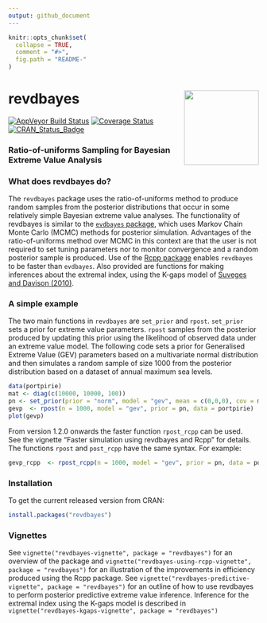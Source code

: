```yaml
---
output: github_document
---
```


<!-- README.md is generated from README.Rmd. Please edit that file -->

```r
knitr::opts_chunk$set(
  collapse = TRUE,
  comment = "#>",
  fig.path = "README-"
)
```

# revdbayes <img src="tools/revdbayes_logo.png" height = "150" align="right" />

[![AppVeyor Build Status](https://ci.appveyor.com/api/projects/status/github/paulnorthrop/revdbayes?branch=master&svg=true)](https://ci.appveyor.com/project/paulnorthrop/revdbayes)
[![Coverage Status](https://codecov.io/github/paulnorthrop/revdbayes/coverage.svg?branch=master)](https://codecov.io/github/paulnorthrop/revdbayes?branch=master)
[![CRAN_Status_Badge](https://www.r-pkg.org/badges/version/revdbayes)](https://cran.r-project.org/package=revdbayes)

### Ratio-of-uniforms Sampling for Bayesian Extreme Value Analysis

### What does revdbayes do?

The `revdbayes` package uses the ratio-of-uniforms method to produce random samples from the posterior distributions that occur in some relatively simple Bayesian extreme value analyses.  The functionality of revdbayes is similar to the [`evdbayes` package](https://cran.r-project.org/package=evdbayes), which uses Markov Chain Monte Carlo (MCMC) methods for posterior simulation.  Advantages of the ratio-of-uniforms method over MCMC in this context are that the user is not required to set tuning parameters nor to monitor convergence and a random posterior sample is produced. Use of the [Rcpp package](https://cran.r-project.org/package=evdbayes) enables `revdbayes` to be faster than `evdbayes`.  Also provided are functions for making inferences about the extremal index, using the K-gaps model of [Suveges and Davison (2010)](https://doi.org/10.1214/09-AOAS292).

### A simple example

The two main functions in `revdbayes` are `set_prior` and `rpost`.
`set_prior` sets a prior for extreme value parameters.
`rpost` samples from the posterior produced by updating this prior
using the likelihood of observed data under an extreme value model.
The following code sets a prior for Generalised Extreme Value (GEV)
parameters based on a multivariate normal distribution and then
simulates a random sample of size 1000 from the posterior distribution 
based on a dataset of annual maximum sea levels.

```r
data(portpirie)
mat <- diag(c(10000, 10000, 100))
pn <- set_prior(prior = "norm", model = "gev", mean = c(0,0,0), cov = mat)
gevp  <- rpost(n = 1000, model = "gev", prior = pn, data = portpirie)
plot(gevp)
```

From version 1.2.0 onwards the faster function `rpost_rcpp` can be used.  
See the vignette "Faster simulation using revdbayes and Rcpp" for details.
The functions `rpost` and `post_rcpp` have the same syntax.  For example:

```r
gevp_rcpp  <- rpost_rcpp(n = 1000, model = "gev", prior = pn, data = portpirie)
```

### Installation

To get the current released version from CRAN:

```r
install.packages("revdbayes")
```

### Vignettes

See `vignette("revdbayes-vignette", package = "revdbayes")` for an overview of the package and `vignette("revdbayes-using-rcpp-vignette", package = "revdbayes")` for an illustration of the improvements in efficiency produced using the Rcpp package.  See `vignette("revdbayes-predictive-vignette", package = "revdbayes")` for an outline of how to use revdbayes to perform posterior predictive extreme value inference.  Inference for the extremal index using the K-gaps model is described in `vignette("revdbayes-kgaps-vignette", package = "revdbayes")`

